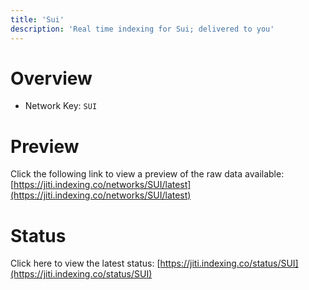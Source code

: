```yaml
---
title: 'Sui'
description: 'Real time indexing for Sui; delivered to you'
---
```


# Overview
- Network Key: `SUI`

# Preview
Click the following link to view a preview of the raw data available: [https://jiti.indexing.co/networks/SUI/latest](https://jiti.indexing.co/networks/SUI/latest)

# Status
Click here to view the latest status: [https://jiti.indexing.co/status/SUI](https://jiti.indexing.co/status/SUI)
